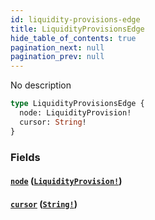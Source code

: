```yaml
---
id: liquidity-provisions-edge
title: LiquidityProvisionsEdge
hide_table_of_contents: true
pagination_next: null
pagination_prev: null
---
```



No description

```graphql
type LiquidityProvisionsEdge {
  node: LiquidityProvision!
  cursor: String!
}
```


### Fields

#### [`node`](#) ([`LiquidityProvision!`](/docs/testnet/graphql/objects/liquidity-provision))




#### [`cursor`](#) ([`String!`](/docs/testnet/graphql/scalars/string))






